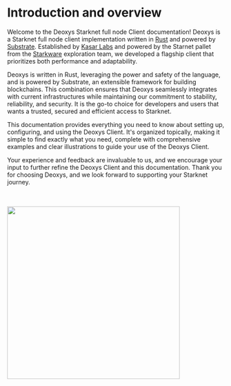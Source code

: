 # Introduction and overview
Welcome to the Deoxys Starknet full node Client documentation! Deoxys is a Starknet full node client implementation written in [Rust](https://www.rust-lang.org/) and powered by [Substrate](https://substrate.io/).
Established by [Kasar Labs](https://kasar.io) and powered by the Starnet pallet from the [Starkware](https://starkware.co) exploration team, we developed a flagship client that prioritizes both performance and adaptability.

Deoxys is written in Rust, leveraging the power and safety of the language, and is powered by Substrate, an extensible framework for building blockchains. This combination ensures that Deoxys seamlessly integrates with current infrastructures while maintaining our commitment to stability, reliability, and security. It is the go-to choice for developers and users that wants a trusted, secured and efficient access to Starknet.

This documentation provides everything you need to know about setting up, configuring, and using the Deoxys Client. It's organized topically, making it simple to find exactly what you need, complete with comprehensive examples and clear illustrations to guide your use of the Deoxys Client.

Your experience and feedback are invaluable to us, and we encourage your input to further refine the Deoxys Client and this documentation. Thank you for choosing Deoxys, and we look forward to supporting your Starknet journey.

<br />
<br />
<div style={{ display: 'flex', justifyContent: 'center' }}>
  <img src="../static/img/deoxys-about.gif" height="400" width="400" style={{ borderRadius: '10px' }} />
</div>
